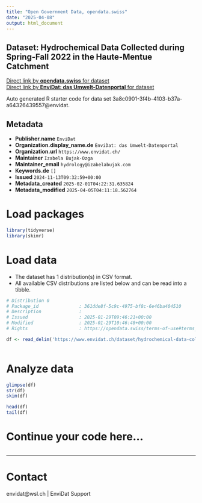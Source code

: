 ```yaml
---
title: "Open Government Data, opendata.swiss"
date: "2025-04-08"
output: html_document
---
```


## Dataset: Hydrochemical Data Collected during Spring-Fall 2022 in the Haute-Mentue Catchment



[Direct link by **opendata.swiss** for dataset](https://opendata.swiss/de/dataset/hydrochemical-data-collected-during-spring-fall-2022-in-the-haute-mentue-catchment)<br>
[Direct link by **EnviDat: das Umwelt-Datenportal** for dataset](https://www.envidat.ch/#/metadata/hydrochemical-data-collected-during-spring-fall-2022-in-the-haute-mentue-catchme)

Auto generated R starter code for data set 3a8c0901-3f4b-4103-b37a-a64326439557@envidat.

## Metadata

- **Publisher.name** `EnviDat`
- **Organization.display_name.de** `EnviDat: das Umwelt-Datenportal`
- **Organization.url** `https://www.envidat.ch/`
- **Maintainer** `Izabela Bujak-Ozga`
- **Maintainer_email** `hydrology@izabelabujak.com`
- **Keywords.de** `[]`
- **Issued** `2024-11-13T09:32:59+00:00`
- **Metadata_created** `2025-02-01T04:22:31.635824`
- **Metadata_modified** `2025-04-05T04:11:18.562764`


# Load packages

```r

library(tidyverse)
library(skimr)

```

# Load data

-   The dataset has 1 distribution(s) in CSV format.
-   All available CSV distributions are listed below and can be read into a tibble.

```r

# Distribution 0
# Package_id               : 361dde8f-5c9c-4975-bf8c-6e46ba404510
# Description              : 
# Issued                   : 2025-01-29T09:46:21+00:00
# Modified                 : 2025-01-29T10:46:48+00:00
# Rights                   : https://opendata.swiss/terms-of-use#terms_by

df <- read_delim('https://www.envidat.ch/dataset/hydrochemical-data-collected-during-spring-fall-2022-in-the-haute-mentue-catchme/resource/3f2442e8-55d0-4966-82fe-a5c65ba5a8a2')



```

# Analyze data

```r

glimpse(df)
str(df)
skim(df)

head(df)
tail(df)

```

# Continue your code here...

```r

```

------------------------------------------------------------------------

# Contact

envidat@wsl.ch | EnviDat Support
